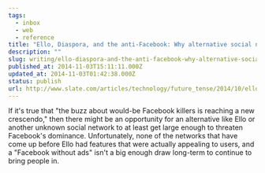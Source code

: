 ```yaml
---
tags:
  - inbox
  - web
  - reference
title: "Ello, Diaspora, and the anti-Facebook: Why alternative social networks can’t win."
description: ""
slug: writing/ello-diaspora-and-the-anti-facebook-why-alternative-social-networks-cant-win
published_at: 2014-11-03T15:11:11.000Z
updated_at: 2014-11-03T01:42:38.000Z
status: publish
url: http://www.slate.com/articles/technology/future_tense/2014/10/ello_diaspora_and_the_anti_facebook_why_alternative_social_networks_can.html
---
```

If it's true that "the buzz about would-be Facebook killers is reaching a new crescendo," then there might be an opportunity for an alternative like Ello or another unknown social network to at least get large enough to threaten Facebook's dominance. Unfortunately, none of the networks that have come up before Ello had features that were actually appealing to users, and a "Facebook without ads" isn't a big enough draw long-term to continue to bring people in.
